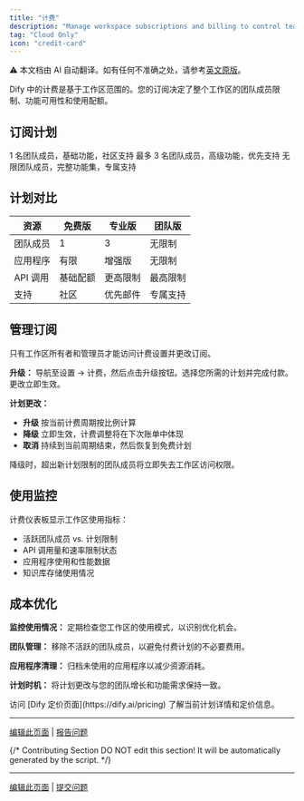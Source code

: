 ```yaml
---
title: "计费"
description: "Manage workspace subscriptions and billing to control team size and feature access"
tag: "Cloud Only"
icon: "credit-card"
---
```


<Note> ⚠️ 本文档由 AI 自动翻译。如有任何不准确之处，请参考[英文原版](/en/documentation/pages/workspace/subscription-management)。</Note>


Dify 中的计费是基于工作区范围的。您的订阅决定了整个工作区的团队成员限制、功能可用性和使用配额。

## 订阅计划

<CardGroup cols={3}>
  <Card title="免费版" icon="gift">
    1 名团队成员，基础功能，社区支持
  </Card>
  <Card title="专业版" icon="rocket">
    最多 3 名团队成员，高级功能，优先支持
  </Card>
  <Card title="团队版" icon="users">
    无限团队成员，完整功能集，专属支持
  </Card>
</CardGroup>

## 计划对比

| 资源 | 免费版 | 专业版 | 团队版 |
|----------|------|--------------|------|
| 团队成员 | 1 | 3 | 无限制 |
| 应用程序 | 有限 | 增强版 | 无限制 |
| API 调用 | 基础配额 | 更高限制 | 最高限制 |
| 支持 | 社区 | 优先邮件 | 专属支持 |

## 管理订阅

只有工作区所有者和管理员才能访问计费设置并更改订阅。

**升级：** 导航至设置 → 计费，然后点击升级按钮。选择您所需的计划并完成付款。更改立即生效。

**计划更改：** 
- **升级** 按当前计费周期按比例计算
- **降级** 立即生效，计费调整将在下次账单中体现
- **取消** 持续到当前周期结束，然后恢复到免费计划

<Warning>
降级时，超出新计划限制的团队成员将立即失去工作区访问权限。
</Warning>

## 使用监控

计费仪表板显示工作区使用指标：
- 活跃团队成员 vs. 计划限制
- API 调用量和速率限制状态
- 应用程序使用和性能数据
- 知识库存储使用情况

## 成本优化

**监控使用情况：** 定期检查您工作区的使用模式，以识别优化机会。

**团队管理：** 移除不活跃的团队成员，以避免付费计划的不必要费用。

**应用程序清理：** 归档未使用的应用程序以减少资源消耗。

**计划时机：** 将计划更改与您的团队增长和功能需求保持一致。

<Info>
访问 [Dify 定价页面](https://dify.ai/pricing) 了解当前计划详情和定价信息。
</Info>

---

[编辑此页面](https://github.com/langgenius/dify-docs/edit/main/en/guides/management/subscription-management.mdx) | [报告问题](https://github.com/langgenius/dify-docs/issues/new?template=docs.yml)

{/*
Contributing Section
DO NOT edit this section!
It will be automatically generated by the script.
*/}

---

[编辑此页面](https://github.com/langgenius/dify-docs/edit/main/zh-hans/documentation/pages/workspace/subscription-management.mdx) | [提交问题](https://github.com/langgenius/dify-docs/issues/new?template=docs.yml)


